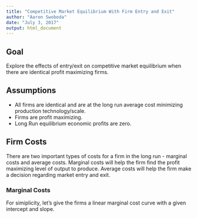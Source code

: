 ```yaml
---
title: "Competitive Market Equilibrium With Firm Entry and Exit"
author: "Aaron Swoboda"
date: "July 3, 2017"
output: html_document
---
```


## Goal

Explore the effects of entry/exit on competitive market equilibrium when there are identical profit maximizing firms.

## Assumptions

* All firms are identical and are at the long run average cost minimizing production technology/scale.
* Firms are profit maximizing.
* Long Run equilibrium economic profits are zero.

## Firm Costs

There are two important types of costs for a firm in the long run - marginal costs and average costs. Marginal costs will help the firm find the profit maximizing level of output to produce. Average costs will help the firm make a decision regarding market entry and exit.

### Marginal Costs

For simiplicity, let's give the firms a linear marginal cost curve with a given intercept and slope.


